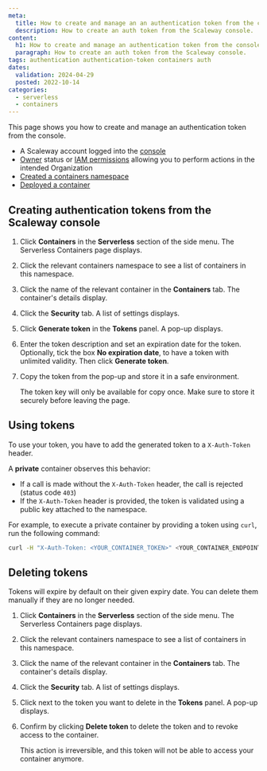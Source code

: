 ```yaml
---
meta:
  title: How to create and manage an an authentication token from the console
  description: How to create an auth token from the Scaleway console.
content:
  h1: How to create and manage an authentication token from the console
  paragraph: How to create an auth token from the Scaleway console.
tags: authentication authentication-token containers auth
dates:
  validation: 2024-04-29
  posted: 2022-10-14
categories:
  - serverless
  - containers
---
```


This page shows you how to create and manage an authentication token from the console.

<Macro id="requirements" />

- A Scaleway account logged into the [console](https://console.scaleway.com/)
- [Owner](/identity-and-access-management/iam/concepts/#owner) status or [IAM permissions](/identity-and-access-management/iam/concepts/#permission) allowing you to perform actions in the intended Organization
- [Created a containers namespace](/serverless/containers/how-to/create-a-containers-namespace/)
- [Deployed a container](/serverless/containers/how-to/deploy-a-container-from-scaleway-container-registry/)

## Creating authentication tokens from the Scaleway console

1. Click **Containers** in the **Serverless** section of the side menu. The Serverless Containers page displays.

2. Click the relevant containers namespace to see a list of containers in this namespace.

3. Click the name of the relevant container in the **Containers** tab. The container's details display.

4. Click the **Security** tab. A list of settings displays.

5. Click **Generate token** in the **Tokens** panel. A pop-up displays.

6. Enter the token description and set an expiration date for the token. Optionally, tick the box **No expiration date**, to have a token with unlimited validity. Then click **Generate token**.

7. Copy the token from the pop-up and store it in a safe environment.

    <Message type="important">

    The token key will only be available for copy once. Make sure to store it securely before leaving the page.

    </Message>

## Using tokens

To use your token, you have to add the generated token to a `X-Auth-Token` header.

A **private** container observes this behavior:

* If a call is made without the `X-Auth-Token` header, the call is rejected (status code `403`)
* If the `X-Auth-Token` header is provided, the token is validated using a public key attached to the namespace.

For example, to execute a private container by providing a token using `curl`, run the following command:

```bash
curl -H "X-Auth-Token: <YOUR_CONTAINER_TOKEN>" <YOUR_CONTAINER_ENDPOINT>
```

## Deleting tokens

Tokens will expire by default on their given expiry date. You can delete them manually if they are no longer needed.

1. Click **Containers** in the **Serverless** section of the side menu. The Serverless Containers page displays.

2. Click the relevant containers namespace to see a list of containers in this namespace.

3. Click the name of the relevant container in the **Containers** tab. The container's details display.

4. Click the **Security** tab. A list of settings displays.

5. Click <Icon name="delete" /> next to the token you want to delete in the **Tokens** panel. A pop-up displays.

6. Confirm by clicking **Delete token** to delete the token and to revoke access to the container.

    <Message type="important">

      This action is irreversible, and this token will not be able to access your container anymore.

    </Message>


